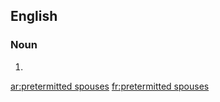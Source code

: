 ==English==

===Noun===
{{head|en|plural|head=[[pretermitted]] [[spouse]]s}}

# {{plural of|pretermitted spouse|lang=en|nocat=1}}

[[ar:pretermitted spouses]]
[[fr:pretermitted spouses]]